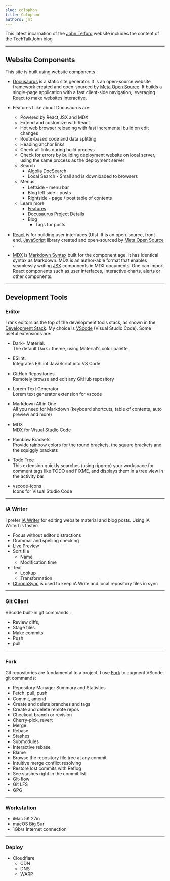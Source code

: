 ```yaml
---
slug: colophon
title: Colophon
authors: jmt
---
```


This latest incarnation of the [John Telford](https://johntelford.com/) website  includes the content of the TechTalkJohn blog

---

## Website Components

This site is built using website components :

- [Docusaurus](https://docusaurus.io/) is a static site generator. It is an open-source website framework created and open-sourced by [Meta Open Source](https://opensource.fb.com/). It builds a single-page application with a fast client-side navigation, leveraging React to make websites interactive.

- Features I like about Docusaurus are:
	- Powered by React,JSX and MDX
	- Extend and customize with React
	- Hot web browser reloading with fast incremental build on edit changes
	- Route-based code and data splitting
	- Heading anchor links
	- Check all links during build process
	- Check for errors by building deployment website on local server, using the same process as the deployment server
	- Search
		- [Algolia DocSearch](https://docusaurus.io/docs/search#using-algolia-docsearch)
		- Local Search - Small and is downloaded to browsers 
	- Menus
		- Leftside - menu bar
		- Blog left side - posts
		- Rightside - page / post table of contents
	- Learn more
		- [Features](https://docusaurus.io/docs#features)
		- [Docusaurus Project Details](https://opensource.fb.com/projects/docusaurus)
		- Blog
			- Tags for posts

- [React](https://reactjs.org/) is for building user interfaces (UIs). It is an open-source, front end, [JavaScript](https://developer.mozilla.org/en-US/docs/Web/JavaScript) library created and open-sourced by [Meta Open Source](https://opensource.fb.com/) . 


- [MDX](https://mdxjs.com) is [Markdown Syntax](https://daringfireball.net/projects/markdown/syntax) built for the component age. It has identical syntax as Markdown. MDX is an author-able format that enables seamlessly writing [JSX](https://mdxjs.com/getting-started/#jsx) components in MDX documents. One can import React components such as user interfaces, interactive charts, alerts or other components.

---

## Development Tools

### Editor

I rank editors as the top of the development tools stack, as shown in the [Development Stack](developmentstack). My choice is [VScode](developmenttools#vscode) (Visual Studio Code). Some useful extensions are:

- Dark+ Material.  
The default Dark+ theme, using Material's color palette

- ESlint.  
Integrates ESLint JavaScript into VS Code

- GitHub Repositories.  
Remotely browse and edit any GitHub repository

- Lorem Text Generator  
Lorem text generator extension for vscode

-  Markdown All in One  
All you need for Markdown (keyboard shortcuts, table of contents, auto preview and more)

- MDX  
MDX for Visual Studio Code

- Rainbow Brackets  
Provide rainbow colors for the round brackets, the square brackets and the squiggly brackets

- Todo Tree  
This extension quickly searches (using ripgrep) your workspace for comment tags like TODO and FIXME, and displays them in a tree view in the activity bar

- vscode-icons  
Icons for Visual Studio Code

---

### iA Writer

I prefer [iA Writer](material#iawriter) for editing website material and blog posts. Using iA Writerl is faster: 
- Focus without editor distractions
- Grammar and spelling checking
- Live Preview
- Sort file
	- Name
	- Modification time 
- Text 
	- Lookup
	- Transformation
- [ChronoSync](material#chronosync) is used to keep iA Write and local repository files in sync

---

### Git Client

VScode built-in git commands :

 - Review diffs, 
 - Stage files
 - Make commits
 - Push 
 - pull 

---

### Fork
Git repositories are fundamental to a project, I use [Fork](https://git-fork.com) to augment VScode git commands:

- Repository Manager Summary and Statistics
- Fetch, pull, push
- Commit, amend
- Create and delete branches and tags
- Create and delete remote repos
- Checkout branch or revision
- Cherry-pick, revert
- Merge
- Rebase
- Stashes
- Submodules
- Interactive rebase
- Blame
- Browse the repository file tree at any commit
- Intuitive merge conflict resolving
- Restore lost commits with Reflog
- See stashes right in the commit list
- Git-flow
- Git LFS
- GPG

---

### Workstation

- iMac 5K 27in
- macOS Big Sur
- 1Gb/s Internet connection

---

### Deploy

- Cloudflare
	- CDN
	- DNS
	- WARP
